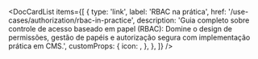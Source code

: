 
<DocCardList
  items={[
    {
      type: 'link',
      label: 'RBAC na prática',
      href: '/use-cases/authorization/rbac-in-practice',
      description:
        'Guia completo sobre controle de acesso baseado em papel (RBAC): Domine o design de permissões, gestão de papéis e autorização segura com implementação prática em CMS.',
      customProps: {
        icon: <AuthorizationIcon />,
      },
    },
  ]}
/>
